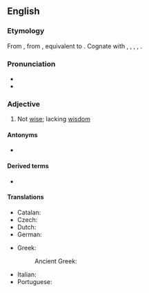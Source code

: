 ==English==

===Etymology===
From {{inh|en|enm|unwis}}, from {{inh|en|ang|unwīs|t=unwise, foolish, ignorant, uninformed, insane}}, equivalent to {{af|en|un-|wise}}. Cognate with {{cog|nl|onwijs|t=unwise}}, {{cog|de|unweise|t=unwise}}, {{cog|da|uvis|t=unwise}}, {{cog|sv|ovis|t=unwise}}, {{cog|is|óvís|t=unwise}}.

===Pronunciation===
* {{IPA|/ʌnˈwaɪz/|lang=en}}
* {{rhymes|aɪz|lang=en}}

===Adjective===
{{en-adj|er}}

# Not [[wise]]; lacking [[wisdom]]
#: {{syn|en|injudicious|indiscreet|foolish}}
#:{{ux|en|'''unwise''' man}}
#:{{ux|en|'''unwise''' kings}}
#:{{ux|en|'''unwise''' measures}}

====Antonyms====
* {{l|en|wise}}

====Derived terms====
* {{l|en|unwiseness}}

====Translations====
{{trans-top|not wise}}
* Catalan: {{t|ca|imprudent}}
* Czech: {{t|cs|nemoudrý|m}}
* Dutch: {{t+|nl|onverstandig}}
* German: {{t|de|unklug}}
{{trans-mid}}
* Greek:
*: Ancient Greek: {{t|grc|ἄσοφος}}
* Italian: {{t+|it|imprudente}}
* Portuguese: {{t+|pt|insensato}}
{{trans-bottom}}